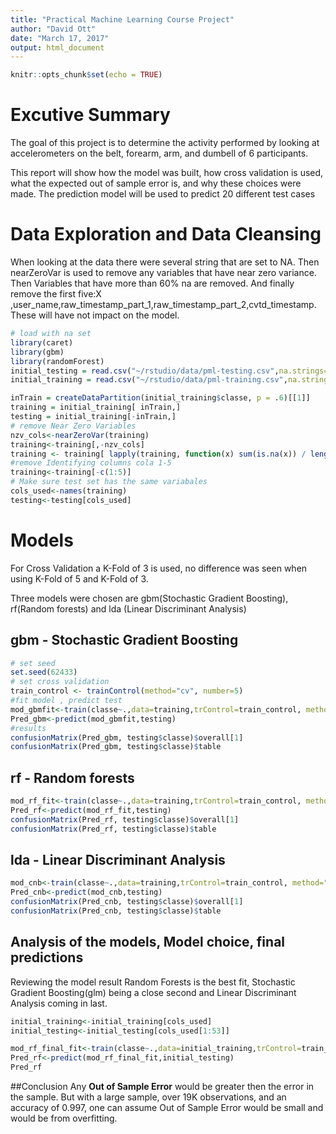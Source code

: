 ```yaml
---
title: "Practical Machine Learning Course Project"
author: "David Ott"
date: "March 17, 2017"
output: html_document
---
```


```r
knitr::opts_chunk$set(echo = TRUE)
```

# Excutive Summary

The goal of this project is to determine the activity performed by looking at 
accelerometers on the belt, forearm, arm, and dumbell of 6 participants. 

This report will show how the model was built, how cross validation is used, 
what the expected out of sample error is, and why these choices were made.
The prediction model will be used to predict 20 different test cases


# Data Exploration and Data Cleansing
When looking at the data there were several string that are set to NA.  Then 
nearZeroVar is used to remove any variables that have near zero variance. Then 
Variables  that have more than 60% na are removed. And finally remove the first
five:X ,user_name,raw_timestamp_part_1,raw_timestamp_part_2,cvtd_timestamp. 
These will have not impact on the model.

```r
# load with na set
library(caret)
library(gbm)
library(randomForest)
initial_testing = read.csv("~/rstudio/data/pml-testing.csv",na.strings=c("NA","#DIV/0!",""))
initial_training = read.csv("~/rstudio/data/pml-training.csv",na.strings=c("NA","#DIV/0!",""))

inTrain = createDataPartition(initial_training$classe, p = .6)[[1]]
training = initial_training[ inTrain,]
testing = initial_training[-inTrain,]
# remove Near Zero Variables
nzv_cols<-nearZeroVar(training)
training<-training[,-nzv_cols]
training <- training[ lapply(training, function(x) sum(is.na(x)) / length(x) ) <.60]
#remove Identifying columns cola 1-5
training<-training[-c(1:5)]
# Make sure test set has the same variabales
cols_used<-names(training)
testing<-testing[cols_used]
```
# Models
For Cross Validation a K-Fold of 3 is used, no difference was seen when using 
K-Fold of 5 and K-Fold of 3.

Three models were chosen are gbm(Stochastic Gradient Boosting), 
rf(Random forests) and lda (Linear Discriminant Analysis)

## gbm - Stochastic Gradient Boosting
```r
# set seed
set.seed(62433)
# set cross validation
train_control <- trainControl(method="cv", number=5)
#fit model , predict test
mod_gbmfit<-train(classe~.,data=training,trControl=train_control, method="gbm",verbose=FALSE)
Pred_gbm<-predict(mod_gbmfit,testing)
#results
confusionMatrix(Pred_gbm, testing$classe)$overall[1]
confusionMatrix(Pred_gbm, testing$classe)$table
```
## rf - Random forests
```r
mod_rf_fit<-train(classe~.,data=training,trControl=train_control, method="rf")
Pred_rf<-predict(mod_rf_fit,testing)
confusionMatrix(Pred_rf, testing$classe)$overall[1]
confusionMatrix(Pred_rf, testing$classe)$table
```
## lda - Linear Discriminant Analysis
```r
mod_cnb<-train(classe~.,data=training,trControl=train_control, method="lda")
Pred_cnb<-predict(mod_cnb,testing)
confusionMatrix(Pred_cnb, testing$classe)$overall[1]
confusionMatrix(Pred_cnb, testing$classe)$table
```
## Analysis of the models, Model choice, final predictions
Reviewing the model result Random Forests is the best fit, Stochastic Gradient 
Boosting(glm) being a close second and Linear Discriminant Analysis coming in
last.
```r
initial_training<-initial_training[cols_used]
initial_testing<-initial_testing[cols_used[1:53]]

mod_rf_final_fit<-train(classe~.,data=initial_training,trControl=train_control, method="rf")
Pred_rf<-predict(mod_rf_final_fit,initial_testing)
Pred_rf
```
##Conclusion
Any **Out of Sample Error** would be greater then the error in the sample. But 
with a large sample, over 19K observations, and an accuracy of 0.997, one can 
assume Out of Sample Error would be small and would be from overfitting.
